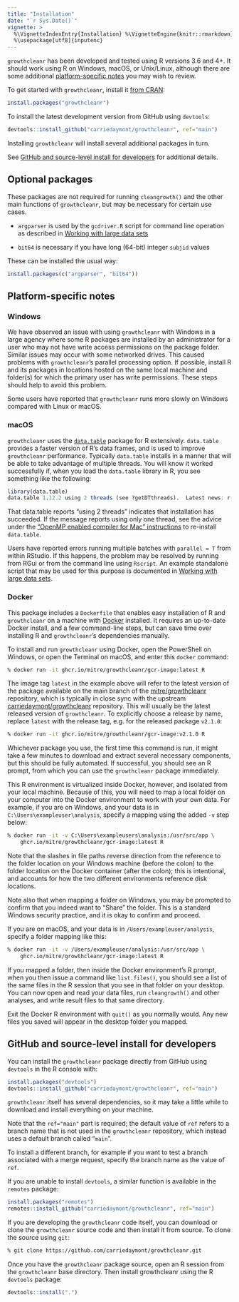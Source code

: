 ```yaml
---
title: "Installation"
date: "`r Sys.Date()`"
vignette: >
  %\VignetteIndexEntry{Installation} %\VignetteEngine{knitr::rmarkdown}
  %\usepackage[utf8]{inputenc}
---
```


`growthcleanr` has been developed and tested using R versions 3.6 and 4+. It
should work using R on Windows, macOS, or Unix/Linux, although there are some
additional [platform-specific notes](#platform) you may wish to review.

To get started with `growthcleanr`, install it
[from CRAN](https://cran.r-project.org/package=growthcleanr):

```r
install.packages("growthcleanr")
```

To install the latest development version from GitHub using `devtools`:

```r
devtools::install_github("carriedaymont/growthcleanr", ref="main")
```

Installing `growthcleanr` will install several additional packages in turn.

See [GitHub and source-level install for developers](#dev-install) for
additional details.

## Optional packages

These packages are not required for running `cleangrowth()` and the other main
functions of `growthcleanr`, but may be necessary for certain use cases.

- `argparser` is used by the `gcdriver.R` script for command line operation as
  described in [Working with large data sets](large-data-sets.html)

- `bit64` is necessary if you have long (64-bit) integer `subjid` values

These can be installed the usual way:

```r
install.packages(c("argparser", "bit64"))
```

## <a name="platform"></a>Platform-specific notes

### Windows

We have observed an issue with using `growthcleanr` with Windows in a large
agency where some R packages are installed by an administrator for a user who
may not have write access permissions on the package folder. Similar issues may
occur with some networked drives. This caused problems with `growthcleanr`'s
parallel processing option. If possible, install R and its packages in locations
hosted on the same local machine and folder(s) for which the primary user has
write permissions. These steps should help to avoid this problem.

Some users have reported that `growthcleanr` runs more slowly on Windows
compared with Linux or macOS.

### macOS

`growthcleanr` uses the [`data.table`](https://rdatatable.gitlab.io/data.table/)
package for R extensively. `data.table` provides a faster version of R's data
frames, and is used to improve `growthcleanr` performance. Typically
`data.table` installs in a manner that will be able to take advantage of
multiple threads. You will know it worked successfully if, when you load the
`data.table` library in R, you see something like the following:

```r
library(data.table)
data.table 1.12.2 using 2 threads (see ?getDTthreads).  Latest news: r-datatable.com
```

That data.table reports "using 2 threads" indicates that installation has
succeeded. If the message reports using only one thread, see the advice under
the
["OpenMP enabled compiler for Mac" instructions](https://github.com/Rdatatable/data.table/wiki/Installation#openmp-enabled-compiler-for-mac)
to re-install `data.table`.

Users have reported errors running multiple batches with `parallel = T` from
within RStudio. If this happens, the problem may be resolved by running from
RGui or from the command line using `Rscript`. An example standalone script that
may be used for this purpose is documented in
[Working with large data sets](large-data-sets.html).

### Docker

This package includes a `Dockerfile` that enables easy installation of R and
`growthcleanr` on a machine with [Docker](https://www.docker.com/) installed. It
requires an up-to-date Docker install, and a few command-line steps, but can
save time over installing R and `growthcleanr`'s dependencies manually.

To install and run `growthcleanr` using Docker, open the PowerShell on Windows,
or open the Terminal on macOS, and enter this `docker` command:

```bash
% docker run -it ghcr.io/mitre/growthcleanr/gcr-image:latest R
```

The image tag `latest` in the example above will refer to the latest version of
the package available on the main branch of the
[mitre/growthcleanr](https://github.com/mitre/growthcleanr) repository, which is
typically in close sync with the upstream
[carriedaymont/growthcleanr](https://github.com/carriedaymont/growthcleanr)
repository. This will usually be the latest released version of `growthcleanr`.
To explicitly choose a release by name, replace `latest` with the release tag,
e.g. for the released package `v2.1.0`:

```bash
% docker run -it ghcr.io/mitre/growthcleanr/gcr-image:v2.1.0 R
```

Whichever package you use, the first time this command is run, it might take a
few minutes to download and extract several necessary components, but this
should be fully automated. If successful, you should see an R prompt, from which
you can use the `growthcleanr` package immediately.

This R environment is virtualized inside Docker, however, and isolated from your
local machine. Because of this, you will need to map a local folder on your
computer into the Docker environment to work with your own data. For example, if
you are on Windows, and your data is in `C:\Users\exampleuser\analysis`, specify
a mapping using the added `-v` step below:

```bash
% docker run -it -v C:\Users\exampleusers\analysis:/usr/src/app \
    ghcr.io/mitre/growthcleanr/gcr-image:latest R
```

Note that the slashes in file paths reverse direction from the reference to the
folder location on your Windows machine (before the colon) to the folder
location on the Docker container (after the colon); this is intentional, and
accounts for how the two different environments reference disk locations.

Note also that when mapping a folder on Windows, you may be prompted to confirm
that you indeed want to "Share" the folder. This is a standard Windows security
practice, and it is okay to confirm and proceed.

If you are on macOS, and your data is in `/Users/exampleuser/analysis`, specify
a folder mapping like this:

```bash
% docker run -it -v /Users/exampleuser/analysis:/usr/src/app \
    ghcr.io/mitre/growthcleanr/gcr-image:latest R
```

If you mapped a folder, then inside the Docker environment's R prompt, when you
then issue a command like `list.files()`, you should see a list of the same
files in the R session that you see in that folder on your desktop. You can now
open and read your data files, run `cleangrowth()` and other analyses, and write
result files to that same directory.

Exit the Docker R environment with `quit()` as you normally would. Any new files
you saved will appear in the desktop folder you mapped.

## <a name="dev-install"></a>GitHub and source-level install for developers

You can install the `growthcleanr` package directly from GitHub using `devtools`
in the R console with:

```r
install.packages("devtools")
devtools::install_github("carriedaymont/growthcleanr", ref="main")
```

`growthcleanr` itself has several dependencies, so it may take a little while to
download and install everything on your machine.

Note that the `ref="main"` part is required; the default value of `ref` refers
to a branch name that is not used in the `growthcleanr` repository, which
instead uses a default branch called "`main`".

To install a different branch, for example if you want to test a branch
associated with a merge request, specify the branch name as the value of `ref`.

If you are unable to install `devtools`, a similar function is available in the
`remotes` package:

```r
install.packages("remotes")
remotes::install_github("carriedaymont/growthcleanr", ref="main")
```

If you are developing the `growthcleanr` code itself, you can download or clone
the `growthcleanr` source code and then install it from source. To clone the
source using `git`:

```bash
% git clone https://github.com/carriedaymont/growthcleanr.git
```

Once you have the `growthcleanr` package source, open an R session from the
`growthcleanr` base directory. Then install growthcleanr using the R `devtools`
package:

```r
devtools::install(".")
```
